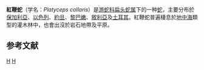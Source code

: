 {{Speciesbox
| taxon = Platyceps collaris
| status = LC
|status_ref= <ref> Böhme W.、Tok V.、Ugurtas I.、Sevinç M.、Crochet、P-A. & Sadek R.：《[http://www.iucnredlist.org/search/details.php/61543/all Platyceps collaris]》，[http://www.iucnredlist.org 2006 世界自然保護聯盟瀕危物種紅色名錄] {{WebCite|url=https://www.webcitation.org/67jP3n0bu?url=http://www.iucnredlist.org/ |date=20120517160825 |dateformat=iso }}，2005年。</ref>
| binomial_authority = Müller，1878
| synonyms = ''Coluber collaris'' Müller，1878
* ''Platyceps rubriceps'' Venzmer，1919}}
'''紅鞭蛇'''（学名：''Platyceps collaris''）是[[游蛇科|游蛇科]][[扁头蛇属|扁头蛇属]]下的一种[[蛇|蛇]]，主要分布於[[保加利亞|保加利亞]]、[[以色列|以色列]]、[[約旦|約旦]]、[[黎巴嫩|黎巴嫩]]、[[敘利亞|敘利亞]]及[[土耳其|土耳其]]。紅鞭蛇普遍棲息於[[地中海|地中海]]類型的灌木林中，也會出沒於岩石地帶及平原。

==参考文献==
{{reflist}}

{{Taxonbar|from=Q2381179}}
[[Category:_1878年描述的动物|H]]
[[Category:扁头蛇属|H]]